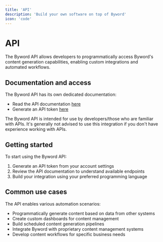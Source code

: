 ```yaml
---
title: 'API'
description: 'Build your own software on top of Byword'
icon: 'code'
---
```


# API

The Byword API allows developers to programmatically access Byword's content generation capabilities, enabling custom integrations and automated workflows.

## Documentation and access

The Byword API has its own dedicated documentation:

- Read the API documentation [here](https://byword.readme.io/reference/getting-started-byword)
- Generate an API token [here](https://byword.ai/integrate-api)

<Warning>
  The Byword API is intended for use by developers/those who are familiar with APIs. It's generally not advised to use this integration if you don't have experience working with APIs.
</Warning>

## Getting started

To start using the Byword API:

1. Generate an API token from your account settings
2. Review the API documentation to understand available endpoints
3. Build your integration using your preferred programming language

## Common use cases

The API enables various automation scenarios:

- Programmatically generate content based on data from other systems
- Create custom dashboards for content management
- Build scheduled content generation pipelines
- Integrate Byword with proprietary content management systems
- Develop content workflows for specific business needs